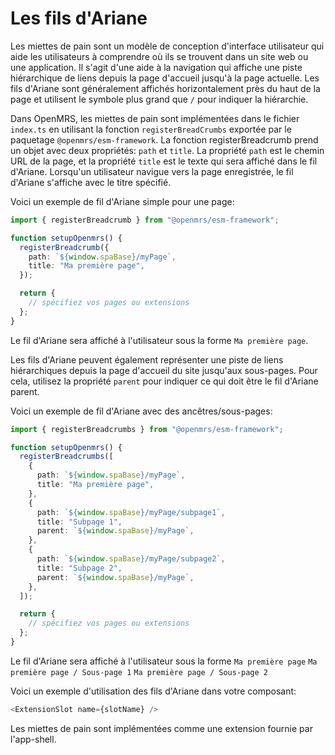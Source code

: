 # Les fils d'Ariane

Les miettes de pain sont un modèle de conception d'interface utilisateur qui aide les utilisateurs à comprendre où ils se trouvent dans un site web ou une application. Il s'agit d'une aide à la navigation qui affiche une piste hiérarchique de liens depuis la page d'accueil jusqu'à la page actuelle. Les fils d'Ariane sont généralement affichés horizontalement près du haut de la page et utilisent le symbole plus grand que `/` pour indiquer la hiérarchie.

Dans OpenMRS, les miettes de pain sont implémentées dans le fichier `index.ts` en utilisant la fonction `registerBreadCrumbs` exportée par le paquetage `@openmrs/esm-framework`.
La fonction registerBreadcrumb prend un objet avec deux propriétés: `path` et `title`. La propriété `path` est le chemin URL de la page, et la propriété `title` est le texte qui sera affiché dans le fil d'Ariane. Lorsqu'un utilisateur navigue vers la page enregistrée, le fil d'Ariane s'affiche avec le titre spécifié.

Voici un exemple de fil d'Ariane simple pour une page:

```ts
import { registerBreadcrumb } from "@openmrs/esm-framework";

function setupOpenmrs() {
  registerBreadcrumb({
    path: `${window.spaBase}/myPage`,
    title: "Ma première page",
  });

  return {
    // spécifiez vos pages ou extensions
  };
}
```

Le fil d'Ariane sera affiché à l'utilisateur sous la forme `Ma première page`.

Les fils d'Ariane peuvent également représenter une piste de liens hiérarchiques depuis la page d'accueil du site jusqu'aux sous-pages. Pour cela, utilisez la propriété `parent` pour indiquer ce qui doit être le fil d'Ariane parent.

Voici un exemple de fil d'Ariane avec des ancêtres/sous-pages:

```ts
import { registerBreadcrumbs } from "@openmrs/esm-framework";

function setupOpenmrs() {
  registerBreadcrumbs([
    {
      path: `${window.spaBase}/myPage`,
      title: "Ma première page",
    },
    {
      path: `${window.spaBase}/myPage/subpage1`,
      title: "Subpage 1",
      parent: `${window.spaBase}/myPage`,
    },
    {
      path: `${window.spaBase}/myPage/subpage2`,
      title: "Subpage 2",
      parent: `${window.spaBase}/myPage`,
    },
  ]);

  return {
    // spécifiez vos pages ou extensions
  };
}
```

Le fil d'Ariane sera affiché à l'utilisateur sous la forme `Ma première page` `Ma première page / Sous-page 1` `Ma première page / Sous-page 2 `

Voici un exemple d'utilisation des fils d'Ariane dans votre composant:

```ts
<ExtensionSlot name={slotName} />
```

Les miettes de pain sont implémentées comme une extension fournie par l'app-shell.
